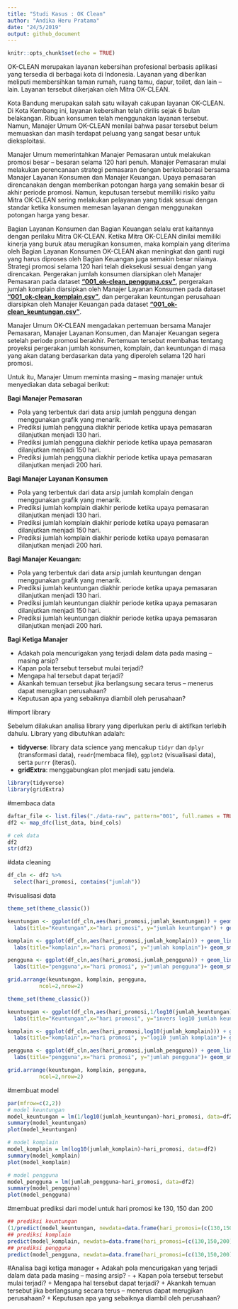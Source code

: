 ```yaml
---
title: "Studi Kasus : OK Clean"
author: "Andika Heru Pratama"
date: "24/5/2019"
output: github_document
---
```


```r
knitr::opts_chunk$set(echo = TRUE)
```
OK-CLEAN merupakan layanan kebersihan profesional berbasis aplikasi yang tersedia di berbagai kota di Indonesia. Layanan yang diberikan meliputi membersihkan taman rumah, ruang tamu, dapur, toilet, dan lain – lain. Layanan tersebut dikerjakan oleh Mitra OK-CLEAN.

Kota Bandung merupakan salah satu wilayah cakupan layanan OK-CLEAN. Di Kota Kembang ini, layanan kebersihan telah dirilis sejak 6 bulan belakangan. Ribuan konsumen telah menggunakan layanan tersebut. Namun, Manajer Umum OK-CLEAN menilai bahwa pasar tersebut belum memuaskan dan masih terdapat peluang yang sangat besar untuk dieksploitasi.

Manajer Umum memerintahkan Manajer Pemasaran untuk melakukan promosi besar – besaran selama 120 hari penuh. Manajer Pemasaran mulai melakukan perencanaan strategi pemasaran dengan berkolaborasi bersama Manajer Layanan Konsumen dan Manajer Keuangan. Upaya pemasaran direncanakan dengan memberikan potongan harga yang semakin besar di akhir periode promosi. Namun, keputusan tersebut memiliki risiko yaitu Mitra OK-CLEAN sering melakukan pelayanan yang tidak sesuai dengan standar ketika konsumen memesan layanan dengan menggunakan potongan harga yang besar.

Bagian Layanan Konsumen dan Bagian Keuangan selalu erat kaitannya dengan perilaku Mitra OK-CLEAN. Ketika Mitra OK-CLEAN dinilai memiliki kinerja yang buruk atau merugikan konsumen, maka komplain yang diterima oleh Bagian Layanan Konsumen OK-CLEAN akan meningkat dan ganti rugi yang harus diproses oleh Bagian Keuangan juga semakin besar nilainya.
Strategi promosi selama 120 hari telah dieksekusi sesuai dengan yang direncakan. Pergerakan jumlah konsumen diarsipkan oleh Manajer Pemasaran pada dataset [**"001_ok-clean_pengguna.csv"**](https://github.com/r-academy/mlearn-capstone/raw/master/data-raw/001_ok-clean_pengguna.csv), pergerakan jumlah komplain diarsipkan oleh Manajer Layanan Konsumen pada dataset [**"001_ok-clean_komplain.csv"**](https://github.com/r-academy/mlearn-capstone/raw/master/data-raw/001_ok-clean_komplain.csv), dan pergerakan  keuntungan perusahaan diarsipkan oleh Manajer Keuangan pada dataset [**"001_ok-clean_keuntungan.csv"**](https://github.com/r-academy/mlearn-capstone/raw/master/data-raw/001_ok-clean_keuntungan.csv).

Manajer Umum OK-CLEAN mengadakan pertemuan bersama Manajer Pemasaran, Manajer Layanan Konsumen, dan Manajer Keuangan segera setelah periode promosi berakhir. Pertemuan tersebut membahas tentang proyeksi pergerakan jumlah konsumen, komplain, dan keuntungan di masa yang akan datang berdasarkan data yang diperoleh selama 120 hari promosi.

Untuk itu, Manajer Umum meminta masing – masing manajer untuk menyediakan data sebagai berikut:

**Bagi Manajer Pemasaran**

+ Pola yang terbentuk dari data arsip jumlah pengguna dengan menggunakan grafik yang menarik.
+ Prediksi jumlah pengguna diakhir periode ketika upaya pemasaran dilanjutkan menjadi 130 hari.
+ Prediksi jumlah pengguna diakhir periode ketika upaya pemasaran dilanjutkan menjadi 150 hari.
+ Prediksi jumlah pengguna diakhir periode ketika upaya pemasaran dilanjutkan menjadi 200 hari.

**Bagi Manajer Layanan Konsumen**

+ Pola yang terbentuk dari data arsip jumlah komplain dengan menggunakan grafik yang menarik.
+ Prediksi jumlah komplain diakhir periode ketika upaya pemasaran dilanjutkan menjadi 130 hari.
+ Prediksi jumlah komplain diakhir periode ketika upaya pemasaran dilanjutkan menjadi 150 hari.
+ Prediksi jumlah komplain diakhir periode ketika upaya pemasaran dilanjutkan menjadi 200 hari.

**Bagi Manajer Keuangan:**

+ Pola yang terbentuk dari data arsip jumlah keuntungan dengan menggunakan grafik yang menarik.
+ Prediksi jumlah keuntungan diakhir periode ketika upaya pemasaran dilanjutkan menjadi 130 hari.
+ Prediksi jumlah keuntungan diakhir periode ketika upaya pemasaran dilanjutkan menjadi 150 hari.
+ Prediksi jumlah keuntungan diakhir periode ketika upaya pemasaran dilanjutkan menjadi 200 hari.

**Bagi Ketiga Manajer**

+ Adakah pola mencurigakan yang terjadi dalam data pada masing – masing arsip?
+ Kapan pola tersebut tersebut mulai terjadi?
+ Mengapa hal tersebut dapat terjadi?
+ Akankah temuan tersebut jika berlangsung secara terus – menerus dapat merugikan perusahaan?
+ Keputusan apa yang sebaiknya diambil oleh perusahaan?


#import library

Sebelum dilakukan analisa library yang diperlukan perlu di aktifkan terlebih dahulu. Library yang dibutuhkan adalah:

- **tidyverse**: library data science yang mencakup `tidyr` dan `dplyr` (transformasi data), `readr`(membaca file), `ggplot2` (visualisasi data), serta `purrr` (iterasi).
- **gridExtra**: menggabungkan plot menjadi satu jendela.

```r
library(tidyverse)
library(gridExtra) 
```

#membaca data


```r
daftar_file <- list.files("./data-raw", pattern="001", full.names = TRUE)
df2 <- map_dfc(list_data, bind_cols)

# cek data
df2
str(df2)


```

#data cleaning
```r
df_cln <- df2 %>% 
  select(hari_promosi, contains("jumlah"))
```

#visualisasi data

```r
theme_set(theme_classic())

keuntungan <- ggplot(df_cln,aes(hari_promosi,jumlah_keuntungan)) + geom_line() +
  labs(title="Keuntungan",x="hari promosi", y="jumlah keuntungan") + geom_smooth(method = "lm")

komplain <- ggplot(df_cln,aes(hari_promosi,jumlah_komplain)) + geom_line() +
  labs(title="komplain",x="hari promosi", y="jumlah komplain")+ geom_smooth(method = "lm")

pengguna <- ggplot(df_cln,aes(hari_promosi,jumlah_pengguna)) + geom_line() +
  labs(title="pengguna",x="hari promosi", y="jumlah pengguna")+ geom_smooth(method = "lm")

grid.arrange(keuntungan, komplain, pengguna,
          ncol=2,nrow=2)
```


```r
theme_set(theme_classic())

keuntungan <- ggplot(df_cln,aes(hari_promosi,1/log10(jumlah_keuntungan))) + geom_line() +
  labs(title="Keuntungan",x="hari promosi", y="invers log10 jumlah keuntungan") + geom_smooth(method = "lm")

komplain <- ggplot(df_cln,aes(hari_promosi,log10(jumlah_komplain))) + geom_line() +
  labs(title="komplain",x="hari promosi", y="log10 jumlah komplain")+ geom_smooth(method = "lm")

pengguna <- ggplot(df_cln,aes(hari_promosi,jumlah_pengguna)) + geom_line() +
  labs(title="pengguna",x="hari promosi", y="jumlah pengguna")+ geom_smooth(method = "lm")

grid.arrange(keuntungan, komplain, pengguna,
          ncol=2,nrow=2)
```



#membuat model 
```r
par(mfrow=c(2,2))
# model keuntungan
model_keuntungan = lm(1/log10(jumlah_keuntungan)~hari_promosi, data=df2)
summary(model_keuntungan)
plot(model_keuntungan)

# model komplain
model_komplain = lm(log10(jumlah_komplain)~hari_promosi, data=df2)
summary(model_komplain)
plot(model_komplain)

# model pengguna
model_pengguna = lm(jumlah_pengguna~hari_promosi, data=df2)
summary(model_pengguna)
plot(model_pengguna)
```

#membuat prediksi dari model untuk hari promosi ke 130, 150 dan 200

```r
## prediksi keuntungan
(1/predict(model_keuntungan, newdata=data.frame(hari_promosi=(c(130,150,200))), interval="confidence"))^(10)
## prediksi komplain
predict(model_komplain, newdata=data.frame(hari_promosi=(c(130,150,200))), interval="confidence")^10
## prediksi pengguna
predict(model_pengguna, newdata=data.frame(hari_promosi=(c(130,150,200))), interval="confidence") 
```

#Analisa bagi ketiga manager
+ Adakah pola mencurigakan yang terjadi dalam data pada masing – masing arsip?
  - 
+ Kapan pola tersebut tersebut mulai terjadi?
+ Mengapa hal tersebut dapat terjadi?
+ Akankah temuan tersebut jika berlangsung secara terus – menerus dapat merugikan perusahaan?
+ Keputusan apa yang sebaiknya diambil oleh perusahaan?

